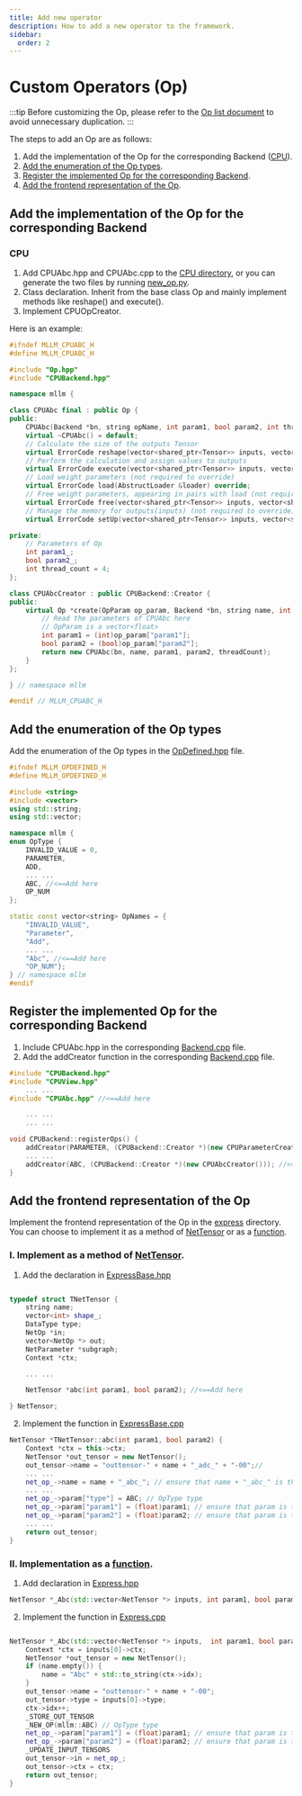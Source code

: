 ```yaml
---
title: Add new operator
description: How to add a new operator to the framework.
sidebar:
  order: 2
---
```


# Custom Operators (Op)

:::tip
Before customizing the Op, please refer to the [Op list document]() to avoid unnecessary duplication.
:::

The steps to add an Op are as follows:
1. Add the implementation of the Op for the corresponding Backend ([CPU](#cpu)).
2. [Add the enumeration of the Op types](#Add-the-enumeration-of-the-Op-types).
2. [Register the implemented Op for the corresponding Backend](#Register-the-implemented-Op-for-the-corresponding-Backend).
3. [Add the frontend representation of the Op](#Add-the-frontend-representation-of-the-Op).

## Add the implementation of the Op for the corresponding Backend
### CPU
1. Add CPUAbc.hpp and CPUAbc.cpp to the [CPU directory](https://github.com/UbiquitousLearning/mllm/tree/develop/src/backends/cpu), or you can generate the two files by running [new_op.py](https://github.com/UbiquitousLearning/mllm/blob/develop/src/backends/new_op.py).
2. Class declaration. Inherit from the base class Op and mainly implement methods like reshape() and execute().
3. Implement CPUOpCreator.

Here is an example:
```cpp
#ifndef MLLM_CPUABC_H
#define MLLM_CPUABC_H

#include "Op.hpp"
#include "CPUBackend.hpp"

namespace mllm {

class CPUAbc final : public Op {
public:
    CPUAbc(Backend *bn, string opName, int param1, bool param2, int threadCount);
    virtual ~CPUAbc() = default;
    // Calculate the size of the outputs Tensor
    virtual ErrorCode reshape(vector<shared_ptr<Tensor>> inputs, vector<shared_ptr<Tensor>> outputs) override;
    // Perform the calculation and assign values to outputs
    virtual ErrorCode execute(vector<shared_ptr<Tensor>> inputs, vector<shared_ptr<Tensor>> outputs) override;
    // Load weight parameters (not required to override)
    virtual ErrorCode load(AbstructLoader &loader) override;
    // Free weight parameters, appearing in pairs with load (not required to override)
    virtual ErrorCode free(vector<shared_ptr<Tensor>> inputs, vector<shared_ptr<Tensor>> outputs) override;
    // Manage the memory for outputs(inputs) (not required to override)
    virtual ErrorCode setUp(vector<shared_ptr<Tensor>> inputs, vector<shared_ptr<Tensor>> outputs) override;

private:
    // Parameters of Op
    int param1_;
    bool param2_;
    int thread_count = 4;
};

class CPUAbcCreator : public CPUBackend::Creator {
public:
    virtual Op *create(OpParam op_param, Backend *bn, string name, int threadCount) const {
        // Read the parameters of CPUAbc here
        // OpParam is a vector<float>
        int param1 = (int)op_param["param1"];
        bool param2 = (bool)op_param["param2"];
        return new CPUAbc(bn, name, param1, param2, threadCount);
    }
};

} // namespace mllm

#endif // MLLM_CPUABC_H
```


## Add the enumeration of the Op types

Add the enumeration of the Op types in the [OpDefined.hpp](https://github.com/UbiquitousLearning/mllm/blob/develop/include/OpDefined.hpp) file.
```cpp
#ifndef MLLM_OPDEFINED_H
#define MLLM_OPDEFINED_H

#include <string>
#include <vector>
using std::string;
using std::vector;

namespace mllm {
enum OpType {
    INVALID_VALUE = 0,
    PARAMETER,
    ADD,
    ... ...
    ABC, //<==Add here
    OP_NUM
};

static const vector<string> OpNames = {
    "INVALID_VALUE",
    "Parameter",
    "Add",
    ... ...   
    "Abc", //<==Add here
    "OP_NUM"};
} // namespace mllm
#endif
```



## Register the implemented Op for the corresponding Backend

1. Include CPUAbc.hpp in the corresponding [Backend.cpp](https://github.com/UbiquitousLearning/mllm/blob/develop/src/backends/cpu/CPUBackend.cpp#L34) file.
2. Add the addCreator function in the corresponding [Backend.cpp](https://github.com/UbiquitousLearning/mllm/blob/develop/src/backends/cpu/CPUBackend.cpp#L86) file.
```cpp
#include "CPUBackend.hpp"
#include "CPUView.hpp"
    ... ...
#include "CPUAbc.hpp" //<==Add here

    ... ...
    ... ...

void CPUBackend::registerOps() {
    addCreator(PARAMETER, (CPUBackend::Creator *)(new CPUParameterCreator()));
    ... ...
    addCreator(ABC, (CPUBackend::Creator *)(new CPUAbcCreator())); //<==Add here
}
```


## Add the frontend representation of the Op
Implement the frontend representation of the Op in the [express](https://github.com/UbiquitousLearning/mllm/tree/develop/src/express) directory. You can choose to implement it as a method of [NetTensor](https://github.com/UbiquitousLearning/mllm/blob/develop/src/express/ExpressBase.hpp#L71) or as a [function](https://github.com/UbiquitousLearning/mllm/blob/develop/src/express/Express.hpp#L21).

### Ⅰ. Implement as a method of [NetTensor](https://github.com/UbiquitousLearning/mllm/blob/develop/src/express/ExpressBase.hpp#L71).

1. Add the declaration in [ExpressBase.hpp](https://github.com/UbiquitousLearning/mllm/blob/develop/src/express/ExpressBase.hpp)
```cpp

typedef struct TNetTensor {
    string name;
    vector<int> shape_;
    DataType type;
    NetOp *in;
    vector<NetOp *> out;
    NetParameter *subgraph;
    Context *ctx;

    ... ...

    NetTensor *abc(int param1, bool param2); //<==Add here

} NetTensor;

```
2. Implement the function in [ExpressBase.cpp](https://github.com/UbiquitousLearning/mllm/blob/develop/src/express/ExpressBase.cpp)
```cpp
NetTensor *TNetTensor::abc(int param1, bool param2) {
    Context *ctx = this->ctx;
    NetTensor *out_tensor = new NetTensor();
    out_tensor->name = "outtensor-" + name + "_adc_" + "-00";//
    ... ...
    net_op_->name = name + "_abc_"; // ensure that name + "_abc_" is the same
    ... ...
    net_op_->param["type"] = ABC; // OpType type
    net_op_->param["param1"] = (float)param1; // ensure that param is the same as op_param in CPUOpCreator
    net_op_->param["param2"] = (float)param2; // ensure that param is the same as op_param in CPUOpCreator
    ... ...
    return out_tensor;
}

```

### Ⅱ. Implementation as a [function](https://github.com/UbiquitousLearning/mllm/blob/develop/src/express/Express.hpp#L21).

1. Add declaration in [Express.hpp](https://github.com/UbiquitousLearning/mllm/blob/develop/src/express/Express.hpp)
```cpp
NetTensor *_Abc(std::vector<NetTensor *> inputs, int param1, bool param2, string name = "");
```
2. Implement the function in [Express.cpp](https://github.com/UbiquitousLearning/mllm/blob/develop/src/express/Express.cpp)
```cpp

NetTensor *_Abc(std::vector<NetTensor *> inputs,  int param1, bool param2, string name) {
    Context *ctx = inputs[0]->ctx;
    NetTensor *out_tensor = new NetTensor();
    if (name.empty()) {
        name = "Abc" + std::to_string(ctx->idx);
    }
    out_tensor->name = "outtensor-" + name + "-00";
    out_tensor->type = inputs[0]->type;
    ctx->idx++;
    _STORE_OUT_TENSOR
    _NEW_OP(mllm::ABC) // OpType type
    net_op_->param["param1"] = (float)param1; // ensure that param is the same as op_param in CPUOpCreator
    net_op_->param["param2"] = (float)param2; // ensure that param is the same as op_param in CPUOpCreator
    _UPDATE_INPUT_TENSORS
    out_tensor->in = net_op_;
    out_tensor->ctx = ctx;
    return out_tensor;
}
```

